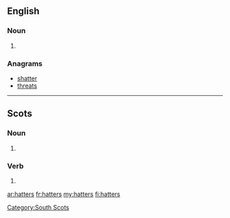 ==English==

===Noun===
{{head|en|noun plural form}}

# {{plural of|hatter|lang=en}}

===Anagrams===
* [[shatter#English|shatter]]
* [[threats#English|threats]]

----
==Scots==

===Noun===
{{head|sco|noun plural form}}

# {{plural of|hatter|lang=sco}}

===Verb===
{{head|sco|verb form}}

# {{sco-third-person singular of|hatter}}

[[Category:South Scots]]

[[ar:hatters]]
[[fr:hatters]]
[[my:hatters]]
[[fi:hatters]]